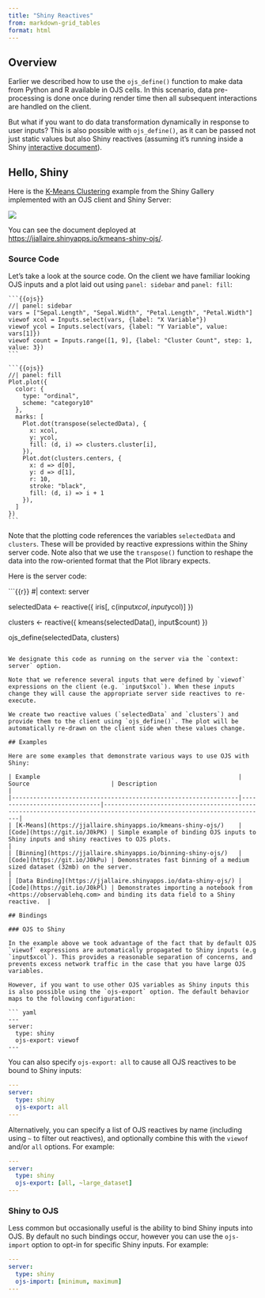 ```yaml
---
title: "Shiny Reactives"
from: markdown-grid_tables
format: html
---
```


## Overview

Earlier we described how to use the `ojs_define()` function to make data from Python and R available in OJS cells. In this scenario, data pre-processing is done once during render time then all subsequent interactions are handled on the client.

But what if you want to do data transformation dynamically in response to user inputs? This is also possible with `ojs_define()`, as it can be passed not just static values but also Shiny reactives (assuming it's running inside a Shiny [interactive document](../shiny/index.qmd)).

## Hello, Shiny

Here is the [K-Means Clustering](https://shiny.rstudio.com/gallery/kmeans-example.html) example from the Shiny Gallery implemented with an OJS client and Shiny Server:

[![](images/kmeans-shiny-ojs.png){.border}](https://jjallaire.shinyapps.io/kmeans-shiny-ojs/)

You can see the document deployed at <https://jjallaire.shinyapps.io/kmeans-shiny-ojs/>.

### Source Code

Let's take a look at the source code. On the client we have familiar looking OJS inputs and a plot laid out using `panel: sidebar` and `panel: fill`:

    ```{{ojs}}
    //| panel: sidebar
    vars = ["Sepal.Length", "Sepal.Width", "Petal.Length", "Petal.Width"]
    viewof xcol = Inputs.select(vars, {label: "X Variable"})
    viewof ycol = Inputs.select(vars, {label: "Y Variable", value: vars[1]})
    viewof count = Inputs.range([1, 9], {label: "Cluster Count", step: 1, value: 3})
    ```

    ```{{ojs}}
    //| panel: fill
    Plot.plot({
      color: {
        type: "ordinal",
        scheme: "category10"
      },
      marks: [
        Plot.dot(transpose(selectedData), {
          x: xcol,
          y: ycol,
          fill: (d, i) => clusters.cluster[i],
        }),
        Plot.dot(clusters.centers, { 
          x: d => d[0],
          y: d => d[1],
          r: 10,
          stroke: "black",
          fill: (d, i) => i + 1
        }),
      ]
    })
    ```

Note that the plotting code references the variables `selectedData` and `clusters`. These will be provided by reactive expressions within the Shiny server code. Note also that we use the `transpose()` function to reshape the data into the row-oriented format that the Plot library expects.

Here is the server code:

```{{r}}
#| context: server

selectedData <- reactive({
  iris[, c(input$xcol, input$ycol)]
})

clusters <- reactive({
  kmeans(selectedData(), input$count)
})

ojs_define(selectedData, clusters)
```

We designate this code as running on the server via the `context: server` option.

Note that we reference several inputs that were defined by `viewof` expressions on the client (e.g. `input$xcol`). When these inputs change they will cause the appropriate server side reactives to re-execute.

We create two reactive values (`selectedData` and `clusters`) and provide them to the client using `ojs_define()`. The plot will be automatically re-drawn on the client side when these values change.

## Examples

Here are some examples that demonstrate various ways to use OJS with Shiny:

| Example                                                        | Source                       | Description                                                                                                        |
|----------------------------------------------------------------|------------------------------|--------------------------------------------------------------------------------------------------------------------|
| [K-Means](https://jjallaire.shinyapps.io/kmeans-shiny-ojs/)    | [Code](https://git.io/J0kPK) | Simple example of binding OJS inputs to Shiny inputs and shiny reactives to OJS plots.                             |
| [Binning](https://jjallaire.shinyapps.io/binning-shiny-ojs/)   | [Code](https://git.io/J0kPu) | Demonstrates fast binning of a medium sized dataset (32mb) on the server.                                          |
| [Data Binding](https://jjallaire.shinyapps.io/data-shiny-ojs/) | [Code](https://git.io/J0kPl) | Demonstrates importing a notebook from <https://observablehq.com> and binding its data field to a Shiny reactive.  |

## Bindings

### OJS to Shiny

In the example above we took advantage of the fact that by default OJS `viewof` expressions are automatically propagated to Shiny inputs (e.g `input$xcol`). This provides a reasonable separation of concerns, and prevents excess network traffic in the case that you have large OJS variables.

However, if you want to use other OJS variables as Shiny inputs this is also possible using the `ojs-export` option. The default behavior maps to the following configuration:

``` yaml
---
server:
  type: shiny
  ojs-export: viewof
---
```

You can also specify `ojs-export: all` to cause all OJS reactives to be bound to Shiny inputs:

``` yaml
---
server:
  type: shiny
  ojs-export: all
---
```

Alternatively, you can specify a list of OJS reactives by name (including using `~` to filter out reactives), and optionally combine this with the `viewof` and/or `all` options. For example:

``` yaml
---
server:
  type: shiny
  ojs-export: [all, ~large_dataset]
---
```

### Shiny to OJS

Less common but occasionally useful is the ability to bind Shiny inputs into OJS. By default no such bindings occur, however you can use the `ojs-import` option to opt-in for specific Shiny inputs. For example:

``` yaml
---
server: 
  type: shiny
  ojs-import: [minimum, maximum]
---
```
